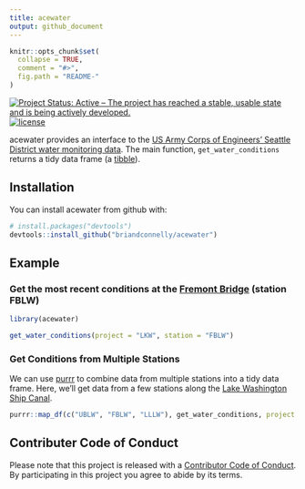 ```yaml
---
title: acewater
output: github_document
---
```


<!-- README.md is generated from README.Rmd. Please edit that file -->

```r
knitr::opts_chunk$set(
  collapse = TRUE,
  comment = "#>",
  fig.path = "README-"
)
```

[![Project Status: Active – The project has reached a stable, usable state and is being actively developed.](http://www.repostatus.org/badges/latest/active.svg)](http://www.repostatus.org/#active)
[![license](https://img.shields.io/github/license/mashape/apistatus.svg)]()

acewater provides an interface to the [US Army Corps of Engineers' Seattle District water monitoring data](http://www.nwd-wc.usace.army.mil/nws/hh/www/index.html).
The main function, `get_water_conditions` returns a tidy data frame (a [tibble](http://tibble.tidyverse.org)).

## Installation

You can install acewater from github with:

```r
# install.packages("devtools")
devtools::install_github("briandconnelly/acewater")
```

## Example

### Get the most recent conditions at the [Fremont Bridge](https://en.wikipedia.org/wiki/Fremont_Bridge_(Seattle)) (station FBLW)

```r
library(acewater)

get_water_conditions(project = "LKW", station = "FBLW")
```

### Get Conditions from Multiple Stations

We can use [purrr](http://purrr.tidyverse.org) to combine data from multiple stations into a tidy data frame.
Here, we'll get data from a few stations along the [Lake Washington Ship Canal](https://en.wikipedia.org/wiki/Lake_Washington_Ship_Canal).

```r
purrr::map_df(c("UBLW", "FBLW", "LLLW"), get_water_conditions, project = "LKW")

```


## Contributer Code of Conduct

Please note that this project is released with a [Contributor Code of Conduct](CONDUCT.md).
By participating in this project you agree to abide by its terms.

